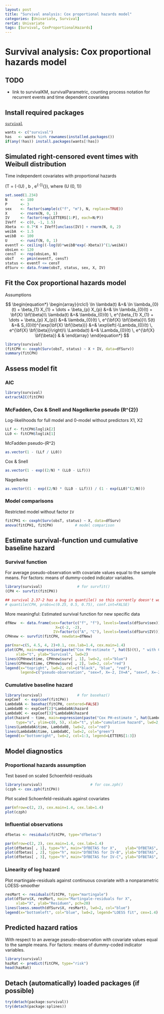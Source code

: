 ```yaml
---
layout: post
title: "Survival analysis: Cox proportional hazards model"
categories: [Univariate, Survival]
rerCat: Univariate
tags: [Survival, CoxProportionalHazards]
---
```


Survival analysis: Cox proportional hazards model
=========================

TODO
-------------------------

 - link to survivalKM, survivalParametric, counting process notation for recurrent events and time dependent covariates 

Install required packages
-------------------------

[`survival`](http://cran.r-project.org/package=survival)

```r
wants <- c("survival")
has   <- wants %in% rownames(installed.packages())
if(any(!has)) install.packages(wants[!has])
```

Simulated right-censored event times with Weibull distribution
-------------------------

Time independent covariates with proportional hazards

\(T = (-\ln(U) \, b \, e^{-\bf{X} \bf{\beta}})^{\frac{1}{a}}\), where \(U \sim \mathcal{U}(0, 1)\)

```r
set.seed(1.234)
N      <- 180
P      <- 3
sex    <- factor(sample(c("f", "m"), N, replace=TRUE))
X      <- rnorm(N, 0, 1)
IV     <- factor(rep(LETTERS[1:P], each=N/P))
IVeff  <- c(0, -1, 1.5)
Xbeta  <- 0.7*X + IVeff[unclass(IV)] + rnorm(N, 0, 2)
weibA  <- 1.5
weibB  <- 100
U      <- runif(N, 0, 1)
eventT <- ceiling((-log(U)*weibB*exp(-Xbeta))^(1/weibA))
obsLen <- 120
censT  <- rep(obsLen, N)
obsT   <- pmin(eventT, censT)
status <- eventT <= censT
dfSurv <- data.frame(obsT, status, sex, X, IV)
```

Fit the Cox proportional hazards model
-------------------------

Assumptions

$$
\begin{equation*}
\begin{array}{rclcl}
\ln \lambda(t) &=& \ln \lambda_{0}(t) + \beta_{1} X_{1} + \dots + \beta_{p} X_{p}      &=& \ln \lambda_{0}(t) + \bf{X} \bf{\beta}\\
    \lambda(t) &=&     \lambda_{0}(t) \, e^{\beta_{1} X_{1} + \dots + \beta_{p} X_{p}} &=& \lambda_{0}(t) \, e^{\bf{X} \bf{\beta}}\\
S(t)           &=& S_{0}(t)^{\exp(\bf{X} \bf{\beta})} &=& \exp\left(-\Lambda_{0}(t) \, e^{\bf{X} \bf{\beta}}\right)\\
\Lambda(t)     &=& \Lambda_{0}(t) \, e^{\bf{X} \bf{\beta}} & &
\end{array}
\end{equation*}
$$

```r
library(survival)
(fitCPH <- coxph(Surv(obsT, status) ~ X + IV, data=dfSurv))
summary(fitCPH)
```

Assess model fit
-------------------------

### AIC

```r
library(survival)
extractAIC(fitCPH)
```

### McFadden, Cox & Snell and Nagelkerke pseudo \(R^{2}\)

Log-likelihoods for full model and 0-model without predictors X1, X2

```r
LLf <- fitCPH$loglik[2]
LL0 <- fitCPH$loglik[1]
```

McFadden pseudo-\(R^2\)

```r
as.vector(1 - (LLf / LL0))
```

Cox & Snell

```r
as.vector(1 - exp((2/N) * (LL0 - LLf)))
```

Nagelkerke

```r
as.vector((1 - exp((2/N) * (LL0 - LLf))) / (1 - exp(LL0)^(2/N)))
```

### Model comparisons

Restricted model without factor `IV`

```r
fitCPH1 <- coxph(Surv(obsT, status) ~ X, data=dfSurv)
anova(fitCPH1, fitCPH)          # model comparison
```

Estimate survival-function und cumulative baseline hazard
-------------------------

### Survival function

For average pseudo-observation with covariate values equal to the sample means. For factors: means of dummy-coded indicator variables.

```r
library(survival)                # for survfit()
(CPH <- survfit(fitCPH))

## survival 2.37-2 has a bug in quantile() so this currently doesn't work
# quantile(CPH, probs=c(0.25, 0.5, 0.75), conf.int=FALSE)
```

More meaningful: Estimated survival function for new specific data

```r
dfNew  <- data.frame(sex=factor(c("f", "f"), levels=levels(dfSurv$sex)),
                       X=c(-2, -2),
                      IV=factor(c("A", "C"), levels=levels(dfSurv$IV)))
CPHnew <- survfit(fitCPH, newdata=dfNew)

par(mar=c(5, 4.5, 4, 2)+0.1, cex.lab=1.4, cex.main=1.4)
plot(CPH, main=expression(paste("Cox PH-estimate ", hat(S)(t), " with CI")),
     xlab="t", ylab="Survival", lwd=2)
lines(CPHnew$time, CPHnew$surv[ , 1], lwd=2, col="blue")
lines(CPHnew$time, CPHnew$surv[ , 2], lwd=2, col="red")
legend(x="topright", lwd=2, col=c("black", "blue", "red"),
       legend=c("pseudo-observation", "sex=f, X=-2, IV=A", "sex=f, X=-2, IV=C"))
```

### Cumulative baseline hazard

```r
library(survival)                # for basehaz()
expCoef  <- exp(coef(fitCPH))
Lambda0A <- basehaz(fitCPH, centered=FALSE)
Lambda0B <- expCoef[2]*Lambda0A$hazard
Lambda0C <- expCoef[3]*Lambda0A$hazard
plot(hazard ~ time, main=expression(paste("Cox PH-estimate ", hat(Lambda)[g](t), " per group")),
     type="s", ylim=c(0, 5), xlab="t", ylab="cumulative hazard", lwd=2, data=Lambda0A)
lines(Lambda0A$time, Lambda0B, lwd=2, col="red")
lines(Lambda0A$time, Lambda0C, lwd=2, col="green")
legend(x="bottomright", lwd=2, col=1:3, legend=LETTERS[1:3])
```

Model diagnostics
-------------------------

### Proportional hazards assumption

Test based on scaled Schoenfeld-residuals

```r
library(survival)                      # for cox.zph()
(czph <- cox.zph(fitCPH))
```

Plot scaled Schoenfeld-residuals against covariates

```r
par(mfrow=c(2, 2), cex.main=1.4, cex.lab=1.4)
plot(czph)
```

### Influential observations

```r
dfbetas <- residuals(fitCPH, type="dfbetas")

par(mfrow=c(2, 2), cex.main=1.4, cex.lab=1.4)
plot(dfbetas[ , 1], type="h", main="DfBETAS for X",    ylab="DfBETAS", lwd=2)
plot(dfbetas[ , 2], type="h", main="DfBETAS for IV-B", ylab="DfBETAS", lwd=2)
plot(dfbetas[ , 3], type="h", main="DfBETAS for IV-C", ylab="DfBETAS", lwd=2)
```

### Linearity of log hazard

Plot martingale-residuals against continuous covariate with a nonparametric LOESS-smoother

```r
resMart <- residuals(fitCPH, type="martingale")
plot(dfSurv$X, resMart, main="Martingale-residuals for X",
     xlab="X", ylab="Residuen", pch=20)
lines(loess.smooth(dfSurv$X, resMart), lwd=2, col="blue")
legend(x="bottomleft", col="blue", lwd=2, legend="LOESS fit", cex=1.4)
```

Predicted hazard ratios
-------------------------

With respect to an average pseudo-observation with covariate values equal to the sample means. For factors: means of dummy-coded indicator variables.

```r
library(survival)
hazRat <- predict(fitCPH, type="risk")
head(hazRat)
```

Detach (automatically) loaded packages (if possible)
-------------------------

```r
try(detach(package:survival))
try(detach(package:splines))
```
